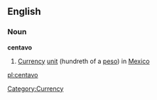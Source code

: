 ==English==
===Noun===
{{wikipedia}}

'''centavo'''
# [[Currency]] [[unit]] (hundreth of a [[peso]]) in [[Mexico]]

[[Category:Currency]]
[[pl:centavo]]